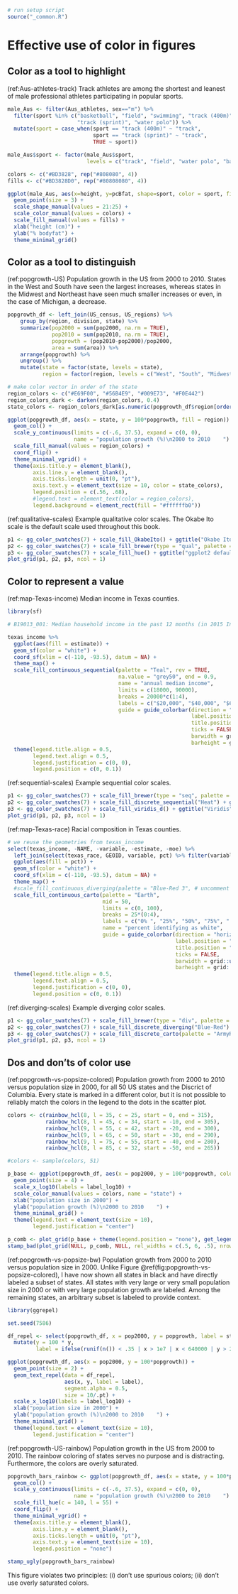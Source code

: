 ```r
# run setup script
source("_common.R")
```

# Effective use of color in figures




## Color as a tool to highlight

(ref:Aus-athletes-track) Track athletes are among the shortest and leanest of male professional athletes participating in popular sports.

```r
male_Aus <- filter(Aus_athletes, sex=="m") %>%
  filter(sport %in% c("basketball", "field", "swimming", "track (400m)",
                      "track (sprint)", "water polo")) %>%
  mutate(sport = case_when(sport == "track (400m)" ~ "track",
                           sport == "track (sprint)" ~ "track",
                           TRUE ~ sport))

male_Aus$sport <- factor(male_Aus$sport,
                         levels = c("track", "field", "water polo", "basketball", "swimming"))

colors <- c("#BD3828", rep("#808080", 4))
fills <- c("#BD3828D0", rep("#80808080", 4))

ggplot(male_Aus, aes(x=height, y=pcBfat, shape=sport, color = sport, fill = sport)) +
  geom_point(size = 3) +
  scale_shape_manual(values = 21:25) +
  scale_color_manual(values = colors) +
  scale_fill_manual(values = fills) +
  xlab("height (cm)") +
  ylab("% bodyfat") +
  theme_minimal_grid()
```

## Color as a tool to distinguish

(ref:popgrowth-US) Population growth in the US from 2000 to 2010. States in the West and South have seen the largest increases, whereas states in the Midwest and Northeast have seen much smaller increases or even, in the case of Michigan, a decrease.

```r
popgrowth_df <- left_join(US_census, US_regions) %>%
    group_by(region, division, state) %>%
    summarize(pop2000 = sum(pop2000, na.rm = TRUE),
              pop2010 = sum(pop2010, na.rm = TRUE),
              popgrowth = (pop2010-pop2000)/pop2000,
              area = sum(area)) %>%
    arrange(popgrowth) %>%
    ungroup() %>%
    mutate(state = factor(state, levels = state),
           region = factor(region, levels = c("West", "South", "Midwest", "Northeast")))

# make color vector in order of the state
region_colors <- c("#E69F00", "#56B4E9", "#009E73", "#F0E442")
region_colors_dark <- darken(region_colors, 0.4)
state_colors <- region_colors_dark[as.numeric(popgrowth_df$region[order(popgrowth_df$state)])]

ggplot(popgrowth_df, aes(x = state, y = 100*popgrowth, fill = region)) + 
  geom_col() + 
  scale_y_continuous(limits = c(-.6, 37.5), expand = c(0, 0),
                     name = "population growth (%)\n2000 to 2010    ") +
  scale_fill_manual(values = region_colors) +
  coord_flip() + 
  theme_minimal_vgrid() +
  theme(axis.title.y = element_blank(),
        axis.line.y = element_blank(),
        axis.ticks.length = unit(0, "pt"),
        axis.text.y = element_text(size = 10, color = state_colors),
        legend.position = c(.56, .68),
        #legend.text = element_text(color = region_colors),
        legend.background = element_rect(fill = "#ffffffb0"))
```


(ref:qualitative-scales) Example qualitative color scales. The Okabe Ito scale is the default scale used throughout this book.

```r
p1 <- gg_color_swatches(7) + scale_fill_OkabeIto() + ggtitle("Okabe Ito")
p2 <- gg_color_swatches(7) + scale_fill_brewer(type = "qual", palette = "Dark2") + ggtitle("Colorbrewer Dark2")
p3 <- gg_color_swatches(7) + scale_fill_hue() + ggtitle("ggplot2 default")
plot_grid(p1, p2, p3, ncol = 1)
```


## Color to represent a value

(ref:map-Texas-income) Median income in Texas counties.

```r
library(sf)

# B19013_001: Median household income in the past 12 months (in 2015 Inflation-adjusted dollars)

texas_income %>%
  ggplot(aes(fill = estimate)) + 
  geom_sf(color = "white") + 
  coord_sf(xlim = c(-110, -93.5), datum = NA) +
  theme_map() + 
  scale_fill_continuous_sequential(palette = "Teal", rev = TRUE, 
                                   na.value = "grey50", end = 0.9,
                                   name = "annual median income",
                                   limits = c(18000, 90000),
                                   breaks = 20000*c(1:4),
                                   labels = c("$20,000", "$40,000", "$60,000", "$80,000"),
                                   guide = guide_colorbar(direction = "horizontal",
                                                          label.position = "bottom",
                                                          title.position = "top",
                                                          ticks = FALSE,
                                                          barwidth = grid::unit(3.5, "in"),
                                                          barheight = grid::unit(0.2, "in"))) +
  theme(legend.title.align = 0.5,
        legend.text.align = 0.5,
        legend.justification = c(0, 0),
        legend.position = c(0, 0.1))
```

(ref:sequential-scales) Example sequential color scales.

```r
p1 <- gg_color_swatches(7) + scale_fill_brewer(type = "seq", palette = "Blues", direction = -1) + ggtitle("Colorbrewer Blues")
p2 <- gg_color_swatches(7) + scale_fill_discrete_sequential("Heat") + ggtitle("Heat")
p3 <- gg_color_swatches(7) + scale_fill_viridis_d() + ggtitle("Viridis")
plot_grid(p1, p2, p3, ncol = 1)
```


(ref:map-Texas-race) Racial composition in Texas counties.

```r
# we reuse the geometries from texas_income
select(texas_income, -NAME, -variable, -estimate, -moe) %>%
  left_join(select(texas_race, GEOID, variable, pct) %>% filter(variable == "White")) %>%
  ggplot(aes(fill = pct)) +
  geom_sf(color = "white") +
  coord_sf(xlim = c(-110, -93.5), datum = NA) + 
  theme_map() +
  #scale_fill_continuous_diverging(palette = "Blue-Red 3", # uncomment for alternative color scale
  scale_fill_continuous_carto(palette = "Earth",
                              mid = 50,
                              limits = c(0, 100),
                              breaks = 25*(0:4),
                              labels = c("0% ", "25%", "50%", "75%", " 100%"),
                              name = "percent identifying as white",
                              guide = guide_colorbar(direction = "horizontal",
                                                     label.position = "bottom",
                                                     title.position = "top",
                                                     ticks = FALSE,
                                                     barwidth = grid::unit(3.5, "in"),
                                                     barheight = grid::unit(0.2, "in"))) +
  theme(legend.title.align = 0.5,
        legend.text.align = 0.5,
        legend.justification = c(0, 0),
        legend.position = c(0, 0.1))
```

(ref:diverging-scales) Example diverging color scales.

```r
p1 <- gg_color_swatches(7) + scale_fill_brewer(type = "div", palette = "BrBG") + ggtitle("Colorbrewer BrBG")
p2 <- gg_color_swatches(7) + scale_fill_discrete_diverging("Blue-Red") + ggtitle("Blue-Red")
p3 <- gg_color_swatches(7) + scale_fill_discrete_carto(palette = "ArmyRose") + ggtitle("Carto ArmyRose")
plot_grid(p1, p2, p3, ncol = 1)
```

## Dos and don'ts of color use 


(ref:popgrowth-vs-popsize-colored) Population growth from 2000 to 2010 versus population size in 2000, for all 50 US states and the Discrict of Columbia. Every state is marked in a different color, but it is not possible to reliably match the colors in the legend to the dots in the scatter plot.

```r
colors <- c(rainbow_hcl(8, l = 35, c = 25, start = 0, end = 315),
            rainbow_hcl(8, l = 45, c = 34, start = -10, end = 305),
            rainbow_hcl(9, l = 55, c = 42, start = -20, end = 300),
            rainbow_hcl(9, l = 65, c = 50, start = -30, end = 290),
            rainbow_hcl(9, l = 75, c = 55, start = -40, end = 280),
            rainbow_hcl(8, l = 85, c = 32, start = -50, end = 265))

#colors <- sample(colors, 51)

p_base <- ggplot(popgrowth_df, aes(x = pop2000, y = 100*popgrowth, color = as.character(state))) +
  geom_point(size = 4) +
  scale_x_log10(labels = label_log10) +
  scale_color_manual(values = colors, name = "state") +
  xlab("population size in 2000") +
  ylab("population growth (%)\n2000 to 2010    ") +
  theme_minimal_grid() +
  theme(legend.text = element_text(size = 10),
        legend.justification = "center")

p_comb <- plot_grid(p_base + theme(legend.position = "none"), get_legend(p_base), ncol = 1)
stamp_bad(plot_grid(NULL, p_comb, NULL, rel_widths = c(.5, 6, .5), nrow = 1))
```

(ref:popgrowth-vs-popsize-bw) Population growth from 2000 to 2010 versus population size in 2000. Unlike Figure \@ref(fig:popgrowth-vs-popsize-colored), I have now shown all states in black and have directly labeled a subset of states. All states with very large or very small population size in 2000 or with very large population growth are labeled. Among the remaining states, an arbitrary subset is labeled to provide context.

```r
library(ggrepel)

set.seed(7586)

df_repel <- select(popgrowth_df, x = pop2000, y = popgrowth, label = state) %>%
  mutate(y = 100 * y,
         label = ifelse(runif(n()) < .35 | x > 1e7 | x < 640000 | y > 20, as.character(label), ""))

ggplot(popgrowth_df, aes(x = pop2000, y = 100*popgrowth)) +
  geom_point(size = 2) +
  geom_text_repel(data = df_repel,
                  aes(x, y, label = label),
                  segment.alpha = 0.5,
                  size = 10/.pt) +
  scale_x_log10(labels = label_log10) +
  xlab("population size in 2000") +
  ylab("population growth (%)\n2000 to 2010    ") +
  theme_minimal_grid() +
  theme(legend.text = element_text(size = 10),
        legend.justification = "center")
```

(ref:popgrowth-US-rainbow) Population growth in the US from 2000 to 2010. The rainbow coloring of states serves no purpose and is distracting. Furthermore, the colors are overly saturated.

```r
popgrowth_bars_rainbow <- ggplot(popgrowth_df, aes(x = state, y = 100*popgrowth, fill = state)) + 
  geom_col() + 
  scale_y_continuous(limits = c(-.6, 37.5), expand = c(0, 0),
                     name = "population growth (%)\n2000 to 2010    ") +
  scale_fill_hue(c = 140, l = 55) +
  coord_flip() + 
  theme_minimal_vgrid() +
  theme(axis.title.y = element_blank(),
        axis.line.y = element_blank(),
        axis.ticks.length = unit(0, "pt"),
        axis.text.y = element_text(size = 10),
        legend.position = "none")

stamp_ugly(popgrowth_bars_rainbow)
```

This figure violates two principles: (i) don't use spurious colors; (ii) don't use overly saturated colors.
